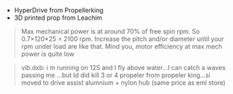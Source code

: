 - HyperDrive from Propellerking
- 3D printed prop from Leachim

> Max mechanical power is at around 70% of free spin rpm. So 0.7×120\*25 = 2100 rpm. Increase the pitch and/or diameter until your rpm under load are like that. Mind you, motor efficiency at max mech power is quite low

> vib.dxb: i m running on 12S and I fly above water…I can catch a waves passing me …but Id did kill 3 or 4 propeler from propeler king…si moved to drive assist alumnium + nylon hub (same price as eml store)

